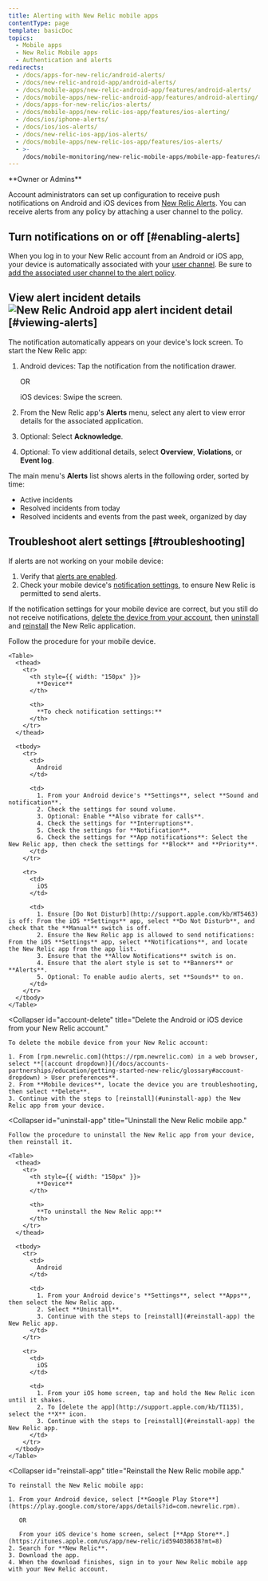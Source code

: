 ```yaml
---
title: Alerting with New Relic mobile apps
contentType: page
template: basicDoc
topics:
  - Mobile apps
  - New Relic Mobile apps
  - Authentication and alerts
redirects:
  - /docs/apps-for-new-relic/android-alerts/
  - /docs/new-relic-android-app/android-alerts/
  - /docs/mobile-apps/new-relic-android-app/features/android-alerts/
  - /docs/mobile-apps/new-relic-android-app/features/android-alerting/
  - /docs/apps-for-new-relic/ios-alerts/
  - /docs/mobile-apps/new-relic-ios-app/features/ios-alerting/
  - /docs/ios/iphone-alerts/
  - /docs/ios/ios-alerts/
  - /docs/new-relic-ios-app/ios-alerts/
  - /docs/mobile-apps/new-relic-ios-app/features/ios-alerts/
  - >-
    /docs/mobile-monitoring/new-relic-mobile-apps/mobile-app-features/alerting-new-relic-mobile-apps/
---
```


<Callout variant="tip">
  **Owner or Admins**
</Callout>

Account administrators can set up configuration to receive push notifications on Android and iOS devices from [New Relic Alerts](/docs/alerts/new-relic-alerts-beta/getting-started/new-relic-alerts). You can receive alerts from any policy by attaching a user channel to the policy.

## Turn notifications on or off [#enabling-alerts]

When you log in to your New Relic account from an Android or iOS app, your device is automatically associated with your [user channel](/docs/alerts/new-relic-alerts-beta/managing-notification-channels/notification-channels-controlling-where-send-alerts#user). Be sure to [add the associated user channel to the alert policy](/docs/alerts/new-relic-alerts-beta/managing-notification-channels/notification-channels-controlling-where-send-alerts#mobile-push).

## View alert incident details ![New Relic Android app alert incident detail](./images/alerts-incident-detail-nexus.jpg "New Relic Android app alert incident detail") [#viewing-alerts]

The notification automatically appears on your device's lock screen. To start the New Relic app:

1. Android devices: Tap the notification from the notification drawer.

   OR

   iOS devices: Swipe the screen.
2. From the New Relic app's **Alerts** menu, select any alert to view error details for the associated application.
3. Optional: Select **Acknowledge**.
4. Optional: To view additional details, select **Overview**, **Violations**, or **Event log**.

The main menu's **Alerts** list shows alerts in the following order, sorted by time:

* Active incidents
* Resolved incidents from today
* Resolved incidents and events from the past week, organized by day

## Troubleshoot alert settings [#troubleshooting]

If alerts are not working on your mobile device:

1. Verify that [alerts are enabled](#enabling-alerts).
2. Check your mobile device's [notification settings](#notification-settings), to ensure New Relic is permitted to send alerts.

If the notification settings for your mobile device are correct, but you still do not receive notifications, [delete the device from your account](#account-delete), then [uninstall](#uninstall-app) and [reinstall](#reinstall-app) the New Relic application.

<CollapserGroup>
  <Collapser
    id="notification-settings"
    title="Check notification settings for your mobile device."
  >
    Follow the procedure for your mobile device.

    <Table>
      <thead>
        <tr>
          <th style={{ width: "150px" }}>
            **Device**
          </th>

          <th>
            **To check notification settings:**
          </th>
        </tr>
      </thead>

      <tbody>
        <tr>
          <td>
            Android
          </td>

          <td>
            1. From your Android device's **Settings**, select **Sound and notification**.
            2. Check the settings for sound volume.
            3. Optional: Enable **Also vibrate for calls**.
            4. Check the settings for **Interruptions**.
            5. Check the settings for **Notification**.
            6. Check the settings for **App notifications**: Select the New Relic app, then check the settings for **Block** and **Priority**.
          </td>
        </tr>

        <tr>
          <td>
            iOS
          </td>

          <td>
            1. Ensure [Do Not Disturb](http://support.apple.com/kb/HT5463) is off: From the iOS **Settings** app, select **Do Not Disturb**, and check that the **Manual** switch is off.
            2. Ensure the New Relic app is allowed to send notifications: From the iOS **Settings** app, select **Notifications**, and locate the New Relic app from the app list.
            3. Ensure that the **Allow Notifications** switch is on.
            4. Ensure that the alert style is set to **Banners** or **Alerts**.
            5. Optional: To enable audio alerts, set **Sounds** to on.
          </td>
        </tr>
      </tbody>
    </Table>
  </Collapser>

  <Collapser
    id="account-delete"
    title="Delete the Android or iOS device from your New Relic account."
  >
    To delete the mobile device from your New Relic account:

    1. From [rpm.newrelic.com](https://rpm.newrelic.com) in a web browser, select **[(account dropdown)](/docs/accounts-partnerships/education/getting-started-new-relic/glossary#account-dropdown) > User preferences**.
    2. From **Mobile devices**, locate the device you are troubleshooting, then select **Delete**.
    3. Continue with the steps to [reinstall](#uninstall-app) the New Relic app from your device.
  </Collapser>

  <Collapser
    id="uninstall-app"
    title="Uninstall the New Relic mobile app."
  >
    Follow the procedure to uninstall the New Relic app from your device, then reinstall it.

    <Table>
      <thead>
        <tr>
          <th style={{ width: "150px" }}>
            **Device**
          </th>

          <th>
            **To uninstall the New Relic app:**
          </th>
        </tr>
      </thead>

      <tbody>
        <tr>
          <td>
            Android
          </td>

          <td>
            1. From your Android device's **Settings**, select **Apps**, then select the New Relic app.
            2. Select **Uninstall**.
            3. Continue with the steps to [reinstall](#reinstall-app) the New Relic app.
          </td>
        </tr>

        <tr>
          <td>
            iOS
          </td>

          <td>
            1. From your iOS home screen, tap and hold the New Relic icon until it shakes.
            2. To [delete the app](http://support.apple.com/kb/TI135), select the **X** icon.
            3. Continue with the steps to [reinstall](#reinstall-app) the New Relic app.
          </td>
        </tr>
      </tbody>
    </Table>
  </Collapser>

  <Collapser
    id="reinstall-app"
    title="Reinstall the New Relic mobile app."
  >
    To reinstall the New Relic mobile app:

    1. From your Android device, select [**Google Play Store**](https://play.google.com/store/apps/details?id=com.newrelic.rpm).

       OR

       From your iOS device's home screen, select [**App Store**.](https://itunes.apple.com/us/app/new-relic/id594038638?mt=8)
    2. Search for **New Relic**.
    3. Download the app.
    4. When the download finishes, sign in to your New Relic mobile app with your New Relic account.
  </Collapser>
</CollapserGroup>
